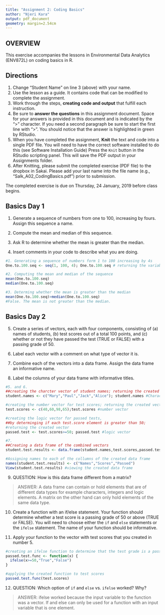 ```yaml
---
title: "Assignment 2: Coding Basics"
author: "Njeri Kara"
output: pdf_document
geometry: margin=2.54cm
---
```


## OVERVIEW

This exercise accompanies the lessons in Environmental Data Analytics (ENV872L) on coding basics in R. 

## Directions
1. Change "Student Name" on line 3 (above) with your name.
2. Use the lesson as a guide. It contains code that can be modified to complete the assignment.
3. Work through the steps, **creating code and output** that fulfill each instruction.
4. Be sure to **answer the questions** in this assignment document.
Space for your answers is provided in this document and is indicated by the ">" character.
If you need a second paragraph be sure to start the first line with ">".
You should notice that the answer is highlighted in green by RStudio. 
6. When you have completed the assignment, **Knit** the text and code into a single PDF file.
You will need to have the correct software installed to do this (see Software Installation Guide)
Press the `Knit` button in the RStudio scripting panel.
This will save the PDF output in your Assignments folder.
8. After Knitting, please submit the completed exercise (PDF file) to the dropbox in Sakai. Please add your last name into the file name (e.g., "Salk_A02_CodingBasics.pdf") prior to submission.

The completed exercise is due on Thursday, 24 January, 2019 before class begins.

## Basics Day 1

1. Generate a sequence of numbers from one to 100, increasing by fours. Assign this sequence a name. 

2. Compute the mean and median of this sequence. 

3. Ask R to determine whether the mean is greater than the median. 

4. Insert comments in your code to describe what you are doing.

```r
#1. Generating a sequence of numbers form 1 to 100 increasing by 4s
One.to.100.seq <- seq(1, 100, 4); One.to.100.seq # returning the variable

#2. Computing the mean and median of the sequence
mean(One.to.100.seq)
median(One.to.100.seq)

#3. Determing whether the mean is greater than the median
mean(One.to.100.seq)>median(One.to.100.seq)
#False. The mean is not greater than the median.
```

## Basics Day 2

5. Create a series of vectors, each with four components, consisting of (a) names of students, (b) test scores out of a total 100 points, and (c) whether or not they have passed the test (TRUE or FALSE) with a passing grade of 50.

6. Label each vector with a comment on what type of vector it is.

7. Combine each of the vectors into a data frame. Assign the data frame an informative name.

8. Label the columns of your data frame with informative titles.

```r
#5. and 6.
##creating the charcter vector of student names; returning the created vector
student.names <- c("Mary","Paul","Jack","Alice"); student.names #Character vector

#creating the number vector for test scores; returning the created vector
test.scores <- c(40,60,98,65);test.scores #number vector

#creating the logic vector for passed tests, 
##by determinging if each test.score element is greater than 50; 
#returning the created vector
passed.test <- test.scores>=50; passed.test #logic vector

#7.
##Creating a data frame of the combined vectors
student.test.results <- data.frame(student.names,test.scores,passed.test) 

#Assigning names to each of the collumns of the created data frame
names(student.test.results) <- c("Names","Scores","Passed") 
View(student.test.results) #viewing the created data frame


```

9. QUESTION: How is this data frame different from a matrix?

> ANSWER: A data frame can contain or hold elements that are of different data types for example characters, integers and logic elements. A matrix on the other hand can only hold elements of the same data type.

10. Create a function with an if/else statement. Your function should determine whether a test score is a passing grade of 50 or above (TRUE or FALSE). You will need to choose either the `if` and `else` statements or the `ifelse` statement. The name of your function should be informative.

11. Apply your function to the vector with test scores that you created in number 5. 

```r
#creating an ifelse function to determine that the test grade is a passing grade
passed.test.func <- function(x) {
  ifelse(x>=50,"True","False") 
}

#applying the created function to test scores
passed.test.func(test.scores) 
```

12. QUESTION: Which option of `if` and `else` vs. `ifelse` worked? Why?

> ANSWER: ifelse worked because the input variable to the function was a vector. If and else can only be used for a function with an input variable that is one element.
